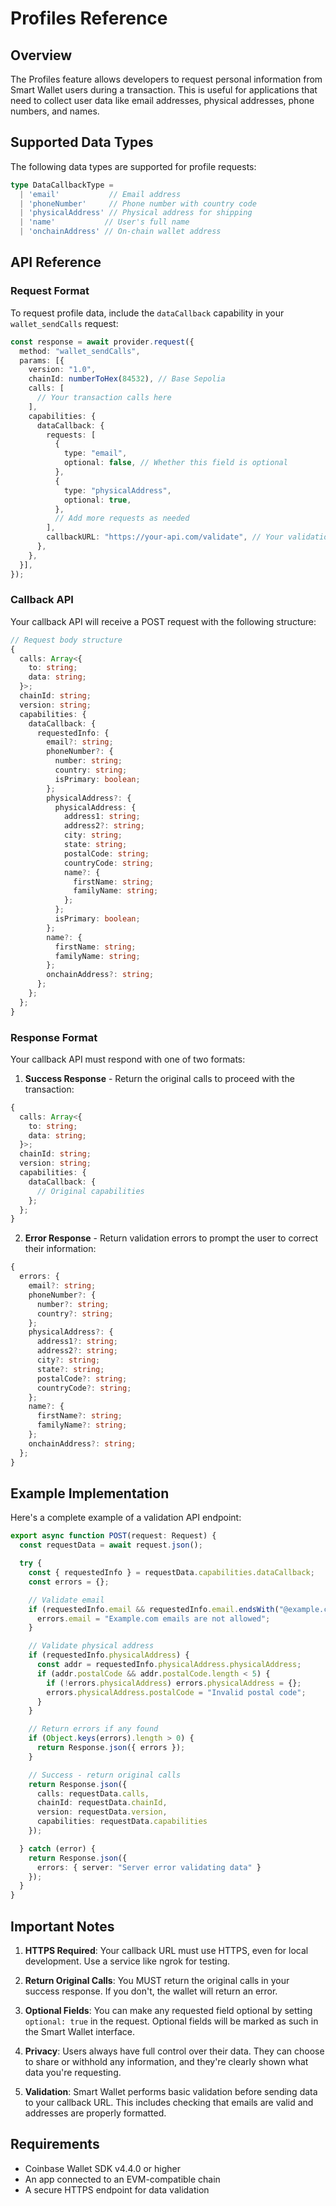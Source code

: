 # Profiles Reference

## Overview

The Profiles feature allows developers to request personal information from Smart Wallet users during a
transaction. This is useful for applications that need to collect user data like email addresses,
physical addresses, phone numbers, and names.

## Supported Data Types

The following data types are supported for profile requests:

```typescript
type DataCallbackType =
  | 'email'           // Email address
  | 'phoneNumber'     // Phone number with country code
  | 'physicalAddress' // Physical address for shipping
  | 'name'           // User's full name
  | 'onchainAddress' // On-chain wallet address
```

## API Reference

### Request Format

To request profile data, include the `dataCallback` capability in your `wallet_sendCalls` request:

```typescript
const response = await provider.request({
  method: "wallet_sendCalls",
  params: [{
    version: "1.0",
    chainId: numberToHex(84532), // Base Sepolia
    calls: [
      // Your transaction calls here
    ],
    capabilities: {
      dataCallback: {
        requests: [
          {
            type: "email",
            optional: false, // Whether this field is optional
          },
          {
            type: "physicalAddress",
            optional: true,
          },
          // Add more requests as needed
        ],
        callbackURL: "https://your-api.com/validate", // Your validation endpoint
      },
    },
  }],
});
```

### Callback API

Your callback API will receive a POST request with the following structure:

```typescript
// Request body structure
{
  calls: Array<{
    to: string;
    data: string;
  }>;
  chainId: string;
  version: string;
  capabilities: {
    dataCallback: {
      requestedInfo: {
        email?: string;
        phoneNumber?: {
          number: string;
          country: string;
          isPrimary: boolean;
        };
        physicalAddress?: {
          physicalAddress: {
            address1: string;
            address2?: string;
            city: string;
            state: string;
            postalCode: string;
            countryCode: string;
            name?: {
              firstName: string;
              familyName: string;
            };
          };
          isPrimary: boolean;
        };
        name?: {
          firstName: string;
          familyName: string;
        };
        onchainAddress?: string;
      };
    };
  };
}
```

### Response Format

Your callback API must respond with one of two formats:

1. **Success Response** - Return the original calls to proceed with the transaction:

```typescript
{
  calls: Array<{
    to: string;
    data: string;
  }>;
  chainId: string;
  version: string;
  capabilities: {
    dataCallback: {
      // Original capabilities
    };
  };
}
```

2. **Error Response** - Return validation errors to prompt the user to correct their information:

```typescript
{
  errors: {
    email?: string;
    phoneNumber?: {
      number?: string;
      country?: string;
    };
    physicalAddress?: {
      address1?: string;
      address2?: string;
      city?: string;
      state?: string;
      postalCode?: string;
      countryCode?: string;
    };
    name?: {
      firstName?: string;
      familyName?: string;
    };
    onchainAddress?: string;
  };
}
```

## Example Implementation

Here's a complete example of a validation API endpoint:

```typescript
export async function POST(request: Request) {
  const requestData = await request.json();

  try {
    const { requestedInfo } = requestData.capabilities.dataCallback;
    const errors = {};

    // Validate email
    if (requestedInfo.email && requestedInfo.email.endsWith("@example.com")) {
      errors.email = "Example.com emails are not allowed";
    }

    // Validate physical address
    if (requestedInfo.physicalAddress) {
      const addr = requestedInfo.physicalAddress.physicalAddress;
      if (addr.postalCode && addr.postalCode.length < 5) {
        if (!errors.physicalAddress) errors.physicalAddress = {};
        errors.physicalAddress.postalCode = "Invalid postal code";
      }
    }

    // Return errors if any found
    if (Object.keys(errors).length > 0) {
      return Response.json({ errors });
    }

    // Success - return original calls
    return Response.json({
      calls: requestData.calls,
      chainId: requestData.chainId,
      version: requestData.version,
      capabilities: requestData.capabilities
    });

  } catch (error) {
    return Response.json({
      errors: { server: "Server error validating data" }
    });
  }
}
```

## Important Notes

1. **HTTPS Required**: Your callback URL must use HTTPS, even for local development. Use a service like ngrok for testing.

2. **Return Original Calls**: You MUST return the original calls in your success response. If you don't, the wallet will return an error.

3. **Optional Fields**: You can make any requested field optional by setting `optional: true` in the request. Optional fields will be marked as such in the Smart Wallet interface.

4. **Privacy**: Users always have full control over their data. They can choose to share or withhold any information, and they're clearly shown what data you're requesting.

5. **Validation**: Smart Wallet performs basic validation before sending data to your callback URL. This includes checking that emails are valid and addresses are properly formatted.

## Requirements

- Coinbase Wallet SDK v4.4.0 or higher
- An app connected to an EVM-compatible chain
- A secure HTTPS endpoint for data validation

